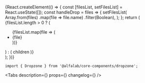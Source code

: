 

<Meta
    title='Компоненты/Dropzone'
    component={Dropzone}
/>


<!-- Canvas -->

<Story name='Dropzone'>
    {React.createElement(() => {
        const [filesList, setFilesList] = React.useState([]);
        const handleDrop = files => {
            setFilesList(
                Array.from(files)
                    .map(file => file.name)
                    .filter(Boolean),
            );
        };
        return (
            <Dropzone
                error={boolean('error', false)}
                block={boolean('block', false)}
                overlayVisible={boolean('overlayVisible', false)}
                onDrop={handleDrop}
            >
                <div
                    style={{
                        minWidth: 400,
                        width: '100%',
                        height: 200,
                        display: 'flex',
                        alignItems: 'center',
                        justifyContent: 'center',
                    }}
                >
                    {filesList.length > 0 ? (
                        <ul>
                            {filesList.map(file => (
                                <li key={file}>{file}</li>
                            ))}
                        </ul>
                    ) : (
                        <span>children</span>
                    )}
                </div>
            </Dropzone>
        );
    })}
</Story>


<!-- Docs -->

<ComponentHeader
    name='Dropzone'
    version={version}
    package='@alfalab/core-components/dropzone'
    stage={1}
/>

```tsx
import { Dropzone } from '@alfalab/core-components/dropzone';
```

<Tabs
    description={<Description />}
    props={<Props of={Dropzone} />}
    changelog={<Changelog />}
/>
